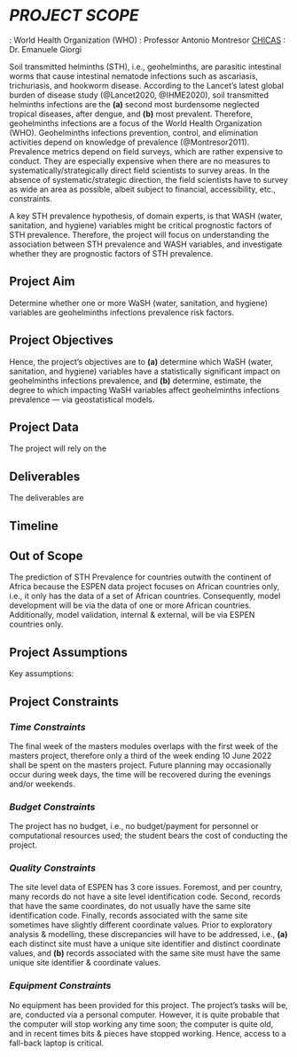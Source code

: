 
\appendix

<!--- # *APPENDIX* {-} --->

# *PROJECT SCOPE*

\footnotesize
\noindent \textbf{Project host}: World Health Organization (WHO)\newline
\noindent \textbf{World Health Organization supervisor}: Professor Antonio Montresor\newline
\noindent \textbf{Lancaster Medical School/}[CHICAS](https://chicas.lancaster-university.uk) \textbf{supervisor}: Dr. Emanuele Giorgi\newline
\normalsize

\vspace{20pt}

Soil transmitted helminths (STH), i.e., geohelminths, are parasitic intestinal worms that cause intestinal nematode infections such as ascariasis, trichuriasis, and hookworm disease.  According to the Lancet's latest global burden of disease study (@Lancet2020, @IHME2020), soil transmitted helminths infections are the **(a)** second most burdensome neglected tropical diseases, after dengue, and **(b)** most prevalent.  Therefore, geohelminths infections are a focus of the World Health Organization (WHO).  Geohelminths infections prevention, control, and elimination activities depend on knowledge of prevalence (@Montresor2011).  Prevalence metrics depend on field surveys, which are rather expensive to conduct. They are especially expensive when there are no measures to systematically/strategically direct field scientists to survey areas.  In the absence of systematic/strategic direction, the field scientists have to survey as wide an area as possible, albeit subject to financial, accessibility, etc., constraints.

\vspace{10pt}

A key STH prevalence hypothesis, of domain experts, is that WASH (water, sanitation, and hygiene) variables might be critical prognostic factors of STH prevalence.  Therefore, the project will focus on understanding the association between STH prevalence and WASH variables, and investigate whether they are prognostic factors of STH prevalence.

\clearpage

## Project Aim

Determine whether one or more WaSH (water, sanitation, and hygiene) variables are geohelminths infections prevalence risk factors.


## Project Objectives

Hence, the project's objectives are to **(a)** determine which WaSH (water, sanitation, and hygiene) variables have a statistically significant impact on geohelminths infections prevalence, and **(b)** determine, estimate, the degree to which impacting WaSH variables affect geohelminths infections prevalence --- via geostatistical models.


## Project Data

\noindent The project will rely on the

\begin{minipage}[c]{0.95\textwidth}
  \vspace{10pt}
  \begin{itemize}
    \item The soil transmitted helminths' data sets of \href{https://espen.afro.who.int/}{ESPEN} (Expanded Special Project for Elimination of Neglected Tropical Diseases) -- \textbf{for} ascariasis, hookworm infection, and trichuriasis examinations and cases data per site.
    \item The estimated WASH variables of \href{https://www.healthdata.org/research-article/mapping-geographic-inequalities-access-drinking-water-and-sanitation-facilities-low}{IHME}
(Institute for Health Metrics and Evaluation) -- \textbf{for} determining site level WASH variables values. The \href{https://espen.afro.who.int/diseases/wash}{ESPEN estimates}, which depend on the IHME methodology, are implementation level estimates.
    \item The \href{https://www.ncdc.noaa.gov/cdo-web/datasets}{National Oceanic \& Atmospheric Administration (NOAA)}, \href{https://www.worldclim.org/data/index.html}{WorldClim}, and \href{https://www.diva-gis.org/Data}{DIVA GIS} -- \textbf{for} historical geospatial and/or environmental variables values.
  \end{itemize}
\end{minipage}

## Deliverables

\noindent The deliverables are

\begin{minipage}[c]{0.95\textwidth}
  \vspace{10pt}
  \begin{itemize}
    \item Geo-statistical STH prevalence modelling \& analysis, via GitHub.
    \item Thesis manuscript.
    \item Datasheet.
  \end{itemize}
\end{minipage}

\clearpage

## Timeline

\begin{center}
  \renewcommand{\arraystretch}{1.25}
  \begin{tabular}{ l p{0.65\linewidth}l }\footnotesize
    $\;$ & Item \\ \hline
    \footnotesize{2022/06/20 - 2022/07/08} & \small{Addressing site level records identification issues (refer to the quality constraints section further below).  The derivation of site level variable values; WASH and environmental variables values.} \\
    \footnotesize{2022/07/12 - 2022/07/30} & \small{Exploratory data analysis.{\par}Exploration of geospatial binomial logistic models.} \\
    \footnotesize{2022/08/01 - 2022/08/21} & \small{Final modelling stage; two models at most.{\par}Model validation.{\par}Model testing.} \\
    \footnotesize{2022/08/22 - 2022/09/06} & \small{Manuscript writing.} \\
    \footnotesize{2022/09/08 - 2022/09/11} & \small{Finalise modelling and analysis, repository and data sheet.} \\
    \footnotesize{2022/09/11 - 2022/09/15} & \small{Poster preparation.} \\
  \end{tabular}
\end{center}


## Out of Scope

The prediction of STH Prevalence for countries outwith the continent of Africa because the ESPEN data project focuses on African countries only, i.e., it only has the data of a set of African countries.  Consequently, model development will be via the data of one or more African countries.  Additionally, model validation, internal & external, will be via ESPEN countries only.

## Project Assumptions

Key assumptions:

\begin{minipage}[c]{0.95\textwidth}
  \vspace{10pt}
  \begin{itemize}
    \item The soil transmitted helminth parasites of concern are roundworms (Ascaris lumbricoides), hookworms (Ancylostoma duodenale, Necator americanus), and whipworms (Trichuris trichiura).
    \item In terms of data granularity, the focus of this project is \textbf{site level prevalence}, and hence site level measures.
    \item The historical site level positive cases of ascariasis, hookworm infection, and trichuriasis, detailed by \href{https://espen.afro.who.int/}{ESPEN}, are dependable.
  \end{itemize}
\end{minipage}

\clearpage

## Project Constraints

\small
\renewcommand{\arraystretch}{1.25}
\begin{tabular}{l p{0.5\linewidth}l}\footnotesize
$\;$ & Date \\ \hline
Project start date & 6 June 2022 \\
Project end date & 9 September 2022 \\
Deadlines & Masters Thesis: 9 September 2022{\par}Poster Session: 16 September 2022{\par}Model Repository: 12 September 2022{\par}Data Sheet: 12 September 2022 \\
\end{tabular}
\normalsize

\vspace{20pt}

### *Time Constraints*
The final week of the masters modules overlaps with the first week of the masters project, therefore only a third of the week ending 10 June 2022 shall be spent on the masters project.  Future planning may occasionally occur during week days, the time will be recovered during the evenings and/or weekends.


### *Budget Constraints*
The project has no budget, i.e., no budget/payment for personnel or computational resources used; the student bears the cost of conducting the project.


### *Quality Constraints*

The site level data of ESPEN has 3 core issues. Foremost, and per country, many records do not have a site level identification code.  Second, records that have the same coordinates, do not usually have the same site identification code.  Finally, records associated with the same site sometimes have slightly different coordinate values.  Prior to exploratory analysis & modelling, these discrepancies will have to be addressed, i.e., **(a)** each distinct site must have a unique site identifier and distinct coordinate values, and **(b)** records associated with the same site must have the same unique site identifier & coordinate values.


### *Equipment Constraints*

No equipment has been provided for this project.  The project's tasks will be, are, conducted via a personal computer.  However, it is quite probable that the computer will stop working any time soon; the computer is quite old, and in recent times bits & pieces have stopped working.  Hence, access to a fall-back laptop is critical.
